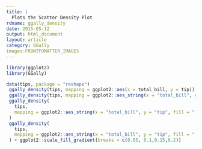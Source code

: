 ```yaml
---
title: |
  Plots the Scatter Density Plot
rdname: ggally_density
date: 2015-05-12
output: html_document
layout: article
category: GGally
images:FRONTFOMATTER_IMAGES
---
```


```r
library(ggplot2)
library(GGally)
```

```r

data(tips, package = "reshape")
 ggally_density(tips, mapping = ggplot2::aes(x = total_bill, y = tip))
 ggally_density(tips, mapping = ggplot2::aes_string(x = "total_bill", y = "tip"))
 ggally_density(
   tips,
   mapping = ggplot2::aes_string(x = "total_bill", y = "tip", fill = "..level..")
 )
 ggally_density(
   tips,
   mapping = ggplot2::aes_string(x = "total_bill", y = "tip", fill = "..level..")
 ) + ggplot2::scale_fill_gradient(breaks = c(0.05, 0.1,0.15,0.2))



```
